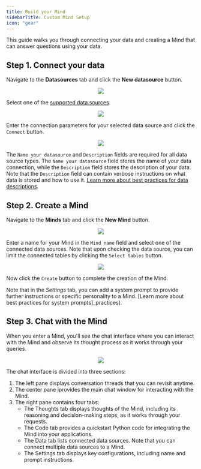 ```yaml
---
title: Build your Mind
sidebarTitle: Custom Mind Setup
icon: "gear"
---
```


This guide walks you through connecting your data and creating a Mind that can answer questions using your data.

## Step 1. Connect your data

Navigate to the **Datasources** tab and click the **New datasource** button.

<p align="center">
  <img src="/assets/minds/DatasourcesTab_Minds.png"/>
</p>

Select one of the [supported data sources](/minds/data_sources).

<p align="center">
  <img src="/assets/minds/DatasourcesType_Minds.png"/>
</p>

Enter the connection parameters for your selected data source and click the `Connect` button.

<p align="center">
  <img src="/assets/minds/DatasourcesConn_Minds.png"/>
</p>

The `Name your datasource` and `Description` fields are required for all data source types. The `Name your datasource` field stores the name of your data connection, while the `Description` field stores the description of your data. Note that the `Description` field can contain verbose instructions on what data is stored and how to use it. [Learn more about best practices for data descriptions](/minds/quickstart_best_practices).

## Step 2. Create a Mind

Navigate to the **Minds** tab and click the **New Mind** button.

<p align="center">
  <img src="/assets/minds/MindsTab_Minds.png"/>
</p>

Enter a name for your Mind in the `Mind name` field and select one of the connected data sources. Note that upon checking the data source, you can limit the connected tables by clicking the `Select tables` button.

<p align="center">
  <img src="/assets/minds/NewMind_Minds.png"/>
</p>

Now click the `Create` button to complete the creation of the Mind.

Note that in the *Settings* tab, you can add a system prompt to provide further instructions or specific personality to a Mind. [Learn more about best practices for system prompts]_practices).

## Step 3. Chat with the Mind

When you enter a Mind, you'll see the chat interface where you can interact with the Mind and observe its thought process as it works through your queries.

<p align="center">
  <img src="/assets/minds/MindChat_Minds.png"/>
</p>

The chat interface is divided into three sections:

1. The left pane displays conversation threads that you can revisit anytime.
2. The center pane iprovides the main chat window for interacting with the Mind.
3. The right pane contains four tabs:
    - The Thoughts tab displays thoughts of the Mind, including its reasoning and decision-making steps, as it works through your requests.
    - The Code tab provides a quickstart Python code for integrating the Mind into your applications.
    - The Data tab lists connected data sources. Note that you can connect multiple data sources to a Mind.
    - The Settings tab displays key configurations, including name and prompt instructions.
